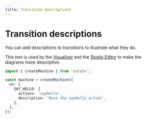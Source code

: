 ```yaml
---
title: Transition descriptions
---
```


# Transition descriptions

<!-- deps: ["transitions-and-events", "actions"] -->

You can add descriptions to transitions to illustrate what they do.

This text is used by the [Visualizer](/tools/visualizer.mdx) and the [Studio Editor](/studio.mdx#studio-editor) to make the diagrams more descriptive.

```ts twoslash
import { createMachine } from 'xstate';

const machine = createMachine({
  on: {
    SAY_HELLO: {
      actions: 'sayHello',
      description: 'Runs the sayHello action',
    },
  },
});
```
